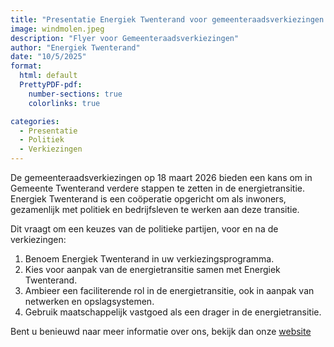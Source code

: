 ```yaml
---
title: "Presentatie Energiek Twenterand voor gemeenteraadsverkiezingen 2026"
image: windmolen.jpeg
description: "Flyer voor Gemeenteraadsverkiezingen"
author: "Energiek Twenterand"
date: "10/5/2025"
format:
  html: default
  PrettyPDF-pdf:
    number-sections: true
    colorlinks: true

categories:
  - Presentatie
  - Politiek
  - Verkiezingen
---
```


De gemeenteraadsverkiezingen op 18 maart 2026 bieden een kans om in Gemeente Twenterand verdere stappen te zetten in de energietransitie. Energiek Twenterand is een coöperatie opgericht om als inwoners, gezamenlijk met politiek en bedrijfsleven te werken aan deze transitie. 

Dit vraagt om een keuzes van de politieke partijen, voor en na de verkiezingen:

1. Benoem Energiek Twenterand in uw verkiezingsprogramma. 
2. Kies voor aanpak van de energietransitie samen met Energiek Twenterand. 
3. Ambieer een faciliterende rol in de energietransitie, ook in aanpak van netwerken en opslagsystemen. 
4. Gebruik maatschappelijk vastgoed als een drager in de energietransitie. 


Bent u benieuwd naar meer informatie over ons, bekijk dan onze [website](https://energiektwenterand.nl)











